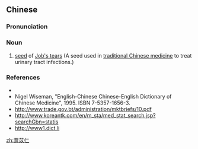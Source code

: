 ==Chinese==
{{zh-forms|type=21}}

===Pronunciation===
{{zh-pron
|m=yìyǐrén
|c=ji3 ji5 jan4
|cat=n
}}

===Noun===
{{zh-noun}}

# [[seed]] of [[w:Coix lachryma-jobi|Job's tears]] (A seed used in [[traditional Chinese medicine]] to treat urinary tract infections.)

===References===
* {{pedialite|薏苡仁|lang=zh}}
* Nigel Wiseman, "English-Chinese Chinese-English Dictionary of Chinese Medicine", 1995. ISBN 7-5357-1656-3.
* http://www.trade.gov.bt/administration/mktbriefs/10.pdf
* http://www.koreantk.com/en/m_sta/med_stat_search.jsp?searchGbn=statis
* http://www1.dict.li

[[zh:薏苡仁]]
